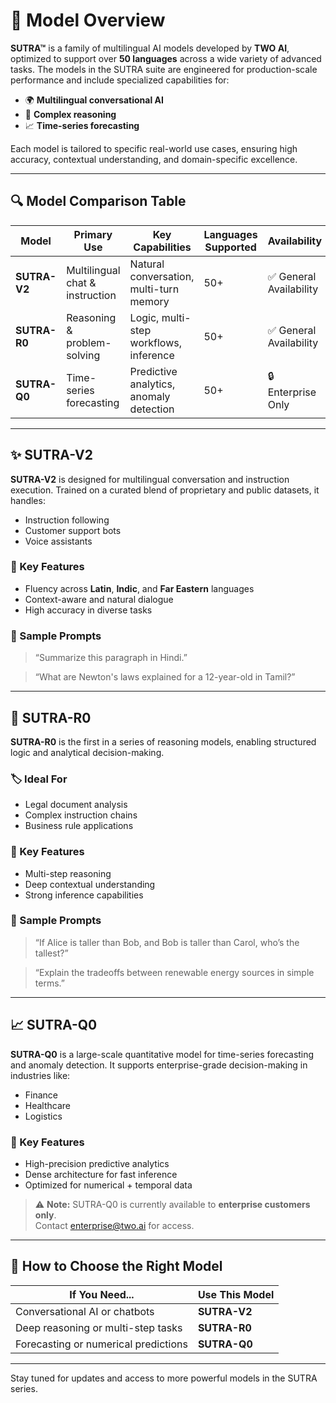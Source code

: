 
# 🧠 Model Overview

**SUTRA™** is a family of multilingual AI models developed by **TWO AI**, optimized to support over **50 languages** across a wide variety of advanced tasks. The models in the SUTRA suite are engineered for production-scale performance and include specialized capabilities for:

- 🌍 **Multilingual conversational AI**
- 🧠 **Complex reasoning**
- 📈 **Time-series forecasting**

Each model is tailored to specific real-world use cases, ensuring high accuracy, contextual understanding, and domain-specific excellence.

---

## 🔍 Model Comparison Table

| Model      | Primary Use                    | Key Capabilities                               | Languages Supported | Availability         |
|------------|--------------------------------|------------------------------------------------|----------------------|----------------------|
| **SUTRA-V2** | Multilingual chat & instruction | Natural conversation, multi-turn memory         | 50+                  | ✅ General Availability |
| **SUTRA-R0** | Reasoning & problem-solving    | Logic, multi-step workflows, inference          | 50+                  | ✅ General Availability |
| **SUTRA-Q0** | Time-series forecasting        | Predictive analytics, anomaly detection         | 50+                  | 🔒 Enterprise Only      |

---

## ✨ SUTRA-V2

**SUTRA-V2** is designed for multilingual conversation and instruction execution. Trained on a curated blend of proprietary and public datasets, it handles:

- Instruction following  
- Customer support bots  
- Voice assistants

### 🔑 Key Features

- Fluency across **Latin**, **Indic**, and **Far Eastern** languages  
- Context-aware and natural dialogue  
- High accuracy in diverse tasks  

### 🧪 Sample Prompts

> “Summarize this paragraph in Hindi.”

> “What are Newton's laws explained for a 12-year-old in Tamil?”

---

## 🧠 SUTRA-R0

**SUTRA-R0** is the first in a series of reasoning models, enabling structured logic and analytical decision-making.

### 🏷️ Ideal For

- Legal document analysis  
- Complex instruction chains  
- Business rule applications  

### 🔑 Key Features

- Multi-step reasoning  
- Deep contextual understanding  
- Strong inference capabilities  

### 🧪 Sample Prompts

> “If Alice is taller than Bob, and Bob is taller than Carol, who’s the tallest?”

> “Explain the tradeoffs between renewable energy sources in simple terms.”

---

## 📈 SUTRA-Q0

**SUTRA-Q0** is a large-scale quantitative model for time-series forecasting and anomaly detection. It supports enterprise-grade decision-making in industries like:

- Finance  
- Healthcare  
- Logistics  

### 🔑 Key Features

- High-precision predictive analytics  
- Dense architecture for fast inference  
- Optimized for numerical + temporal data  

> ⚠️ **Note:** SUTRA-Q0 is currently available to **enterprise customers only**.  
> Contact [enterprise@two.ai](mailto:enterprise@two.ai) for access.

---

## 🧭 How to Choose the Right Model

| If You Need...                             | Use This Model |
|--------------------------------------------|----------------|
| Conversational AI or chatbots              | **SUTRA-V2**   |
| Deep reasoning or multi-step tasks         | **SUTRA-R0**   |
| Forecasting or numerical predictions       | **SUTRA-Q0**   |

---

Stay tuned for updates and access to more powerful models in the SUTRA series.
